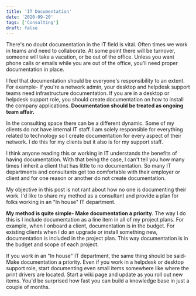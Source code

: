 ```yaml
---
title: 'IT Documentation'
date: '2020-09-20'
tags: ['Consulting']
draft: false
---
```

There's no doubt documentation in the IT field is vital. Often times we work in teams and need to collaborate. At some point there will be turnover, someone will take a vacation, or be out of the office. Unless you want phone calls or emails while you are out of the office, you'll need proper documentation in place.  
  
I feel that documentation should be everyone's responsibility to an extent. For example- If you're a network admin, your desktop and helpdesk support teams need infrastructure documentation. If you are in a desktop or helpdesk support role, you should create documentation on how to install the company applications. **Documentation should be treated as ongoing team affair.** 
  
In the consulting space there can be a different dynamic. Some of my clients do not have internal IT staff. I am solely responsible for everything related to technology so I create documentation for every aspect of their network. I do this for my clients but it also is for my support staff.  
  
I think anyone reading this or working in IT understands the benefits of having documentation. With that being the case, I can't tell you how many times I inherit a client that has little to no documentation. So many IT departments and consultants get too comfortable with their employer or client and for one reason or another do not create documentation.  
  
My objective in this post is not rant about how no one is documenting their work. I'd like to share my method as a consultant and provide a plan for folks working in an "In house" IT department.  
  
**My method is quite simple- Make documentation a priority**. The way I do this is I include documentation as a line item in all of my project plans. For example, when I onboard a client, documentation is in the budget. For existing clients when I do an upgrade or install something new, documentation is included in the project plan. This way documentation is in the budget and scope of each project.  
  

If you work in an "In house" IT department, the same thing should be said- Make documentation a priority. Even if you work in a helpdesk or desktop support role, start documenting even small items somewhere like where the print drivers are located. Start a wiki page and update as you roll out new items. You'd be surprised how fast you can build a knowledge base in just a couple of months.